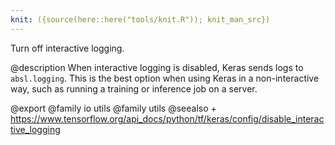 ```yaml
---
knit: ({source(here::here("tools/knit.R")); knit_man_src})
---
```

Turn off interactive logging.

@description
When interactive logging is disabled, Keras sends logs to `absl.logging`.
This is the best option when using Keras in a non-interactive
way, such as running a training or inference job on a server.

@export
@family io utils
@family utils
@seealso
+ <https://www.tensorflow.org/api_docs/python/tf/keras/config/disable_interactive_logging>
